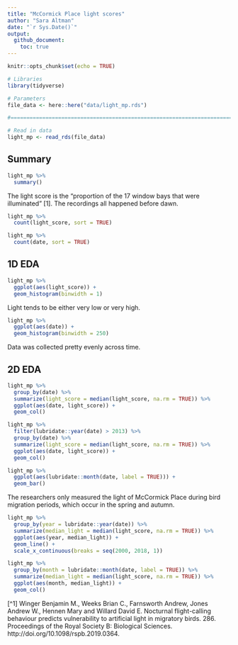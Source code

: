 ```yaml
---
title: "McCormick Place light scores"
author: "Sara Altman"
date: "`r Sys.Date()`"
output: 
  github_document:
    toc: true
---
```



```r
knitr::opts_chunk$set(echo = TRUE)
```

```r
# Libraries
library(tidyverse)

# Parameters
file_data <- here::here("data/light_mp.rds")

#===============================================================================

# Read in data
light_mp <- read_rds(file_data)
```

## Summary

```r
light_mp %>% 
  summary()
```

The light score is the "proportion of the 17 window bays that were illuminated" [1]. The recordings all happened before dawn. 

```r
light_mp %>% 
  count(light_score, sort = TRUE)
```

```r
light_mp %>% 
  count(date, sort = TRUE)
```

## 1D EDA

```r
light_mp %>% 
  ggplot(aes(light_score)) +
  geom_histogram(binwidth = 1)
```

Light tends to be either very low or very high.

```r
light_mp %>% 
  ggplot(aes(date)) +
  geom_histogram(binwidth = 250)
```

Data was collected pretty evenly across time.

## 2D EDA

```r
light_mp %>% 
  group_by(date) %>% 
  summarize(light_score = median(light_score, na.rm = TRUE)) %>% 
  ggplot(aes(date, light_score)) +
  geom_col()
```

```r
light_mp %>% 
  filter(lubridate::year(date) > 2013) %>% 
  group_by(date) %>% 
  summarize(light_score = median(light_score, na.rm = TRUE)) %>% 
  ggplot(aes(date, light_score)) +
  geom_col()
```

```r
light_mp %>% 
  ggplot(aes(lubridate::month(date, label = TRUE))) +
  geom_bar()
```

The researchers only measured the light of McCormick Place during bird migration periods, which occur in the spring and autumn. 

```r
light_mp %>% 
  group_by(year = lubridate::year(date)) %>% 
  summarize(median_light = median(light_score, na.rm = TRUE)) %>% 
  ggplot(aes(year, median_light)) +
  geom_line() +
  scale_x_continuous(breaks = seq(2000, 2018, 1))
```

```r
light_mp %>% 
  group_by(month = lubridate::month(date, label = TRUE)) %>% 
  summarize(median_light = median(light_score, na.rm = TRUE)) %>% 
  ggplot(aes(month, median_light)) +
  geom_col() 
```

[^1] Winger Benjamin M., Weeks Brian C., Farnsworth Andrew, Jones Andrew W., Hennen Mary and Willard David E. Nocturnal flight-calling behaviour predicts vulnerability to artificial light in migratory birds. 286. Proceedings of the Royal Society B: Biological Sciences. http://doi.org/10.1098/rspb.2019.0364.
